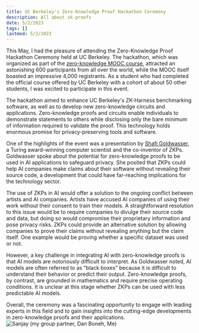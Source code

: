 ```yaml
---
title: UC Berkeley's Zero-Knowledge Proof Hackathon Ceremony
description: All about zk-proofs
date: 5/2/2023
tags: []
lastmod: 5/2/2023
---
```


This May, I had the pleasure of attending the Zero-Knowledge Proof Hackathon Ceremony held at UC Berkeley. The hackathon, which was organized as part of the [zero-knowledge MOOC course](https://rdi.berkeley.edu/course/zkp/s23), attracted an astonishing 600 participants from all over the world, while the MOOC itself boasted an impressive 4,000 registrants. As a student who had completed the official course offered by UC Berkeley with a cohort of about 50 other students, I was excited to participate in this event.

The hackathon aimed to enhance UC Berkeley's ZK-Harness benchmarking software, as well as to develop new zero-knowledge circuits and applications. Zero-knowledge proofs and circuits enable individuals to demonstrate statements to others while disclosing only the bare minimum of information required to validate the proof. This technology holds enormous promise for privacy-preserving tools and software.

One of the highlights of the event was a presentation by [Shafi Goldwasser](https://en.wikipedia.org/wiki/Shafi_Goldwasser), a Turing award-winning computer scientist and the co-inventor of ZKPs. Goldwasser spoke about the potential for zero-knowledge proofs to be used in AI applications to safeguard privacy. She posited that ZKPs could help AI companies make claims about their software without revealing their source code, a development that could have far-reaching implications for the technology sector.

The use of ZKPs in AI would offer a solution to the ongoing conflict between artists and AI companies. Artists have accused AI companies of using their work without their consent to train their models. A straightforward resolution to this issue would be to require companies to divulge their source code and data, but doing so would compromise their proprietary information and pose privacy risks. ZKPs could provide an alternative solution by allowing companies to prove their claims without revealing anything but the claim itself. One example would be proving whether a specific dataset was used or not.

However, a key challenge in integrating AI with zero-knowledge proofs is that AI models are notoriously difficult to interpret. As Goldwasser noted, AI models are often referred to as "black boxes" because it is difficult to understand their behavior or predict their output. Zero-knowledge proofs, by contrast, are grounded in mathematics and require precise operating conditions. It is unclear at this stage whether ZKPs can be used with less predictable AI models.

Overall, the ceremony was a fascinating opportunity to engage with leading experts in this field and to gain insights into the cutting-edge developments in zero-knowledge proofs and their applications.
![Sanjay (my group partner, Dan Boneh, Me)](./zkCeremony.jpg)
